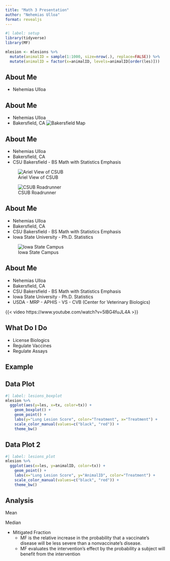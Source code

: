 ```yaml
---
title: "Math 3 Presentation"
author: "Nehemias Ulloa"
format: revealjs
---
```


```r
#| label: setup
library(tidyverse)
library(MF)

mlesion <- mlesions %>%
  mutate(animalID = sample(1:1000, size=nrow(.), replace=FALSE)) %>%
  mutate(animalID = factor(x=animalID, levels=animalID[order(les)]))
```


## About Me

-   Nehemias Ulloa


## About Me

-   Nehemias Ulloa
-   Bakersfield, CA
![Bakersfield Map](Figures/Bakersfield_Map.jpg)


## About Me

-   Nehemias Ulloa
-   Bakersfield, CA
-   CSU Bakersfield - BS Math with Statistics Emphasis

::: {layout-ncol=2}
![Ariel View of CSUB](Figures/CSUB.jpg)

![CSUB Roadrunner](Figures/Roadrunner.jpg)
:::


## About Me

-   Nehemias Ulloa
-   Bakersfield, CA
-   CSU Bakersfield - BS Math with Statistics Emphasis
-   Iowa State University - Ph.D. Statistics

![Iowa State Campus](Figures/ISU.jpg)


## About Me

-   Nehemias Ulloa
-   Bakersfield, CA
-   CSU Bakersfield - BS Math with Statistics Emphasis
-   Iowa State University - Ph.D. Statistics
-   USDA - MRP - APHIS - VS - CVB (Center for Veterinary Biologics)

{{< video https://www.youtube.com/watch?v=5lBG4fuJL4A >}}


## What Do I Do

::: {.incremental}
-  License Biologics
  - Regulate Vaccines
  - Regulate Assays
:::


## Example



## Data Plot

```r
#| label: lesions_boxplot
mlesion %>%
  ggplot(aes(y=les, x=tx, color=tx)) +
    geom_boxplot() + 
    geom_point() +
    labs(y="Lung Lesion Score", color="Treatment", x="Treatment") + 
    scale_color_manual(values=c("black", "red")) +
    theme_bw()
```


## Data Plot 2

```r
#| label: lesions_plot
mlesion %>%
  ggplot(aes(x=les, y=animalID, color=tx)) +
    geom_point() + 
    labs(x="Lung Lesion Score", y="AnimalID", color="Treatment") + 
    scale_color_manual(values=c("black", "red")) +
    theme_bw()
```


## Analysis
::: {.fragment .fade-in}
::: {.fragment .strike}
Mean
:::
:::

::: {.fragment .fade-in}
::: {.fragment .strike}
Median
:::
:::

::: {.incremental}
* Mitigated Fraction
    + MF is the relative increase in the probability that a vaccinate’s disease will be less severe than a nonvaccinate’s disease.
    + MF evaluates the intervention’s effect by the probability a subject will benefit from the intervention

:::



